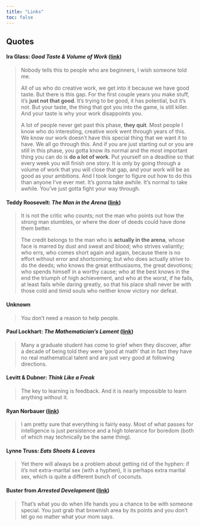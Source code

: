 ```yaml
---
title: "Links"
toc: false
---
```



## Quotes


#### Ira Glass: _Good Taste & Volume of Work_ ([link](https://www.youtube.com/watch?v=X2wLP0izeJE))

> Nobody tells this to people who are beginners, I wish someone told me. 
>
> All of us who do creative work, we get into it because we have good taste. But there is this gap. For the first couple years you make stuff, it’s **just not that good**. It’s trying to be good, it has potential, but it’s not. But your taste, the thing that got you into the game, is still killer. And your taste is why your work disappoints you. 
>
> A lot of people never get past this phase, **they quit**. Most people I know who do interesting, creative work went through years of this. We know our work doesn’t have this special thing that we want it to have. We all go through this. And if you are just starting out or you are still in this phase, you gotta know its normal and the most important thing you can do is **do a lot of work**. Put yourself on a deadline so that every week you will finish one story. It is only by going through a volume of work that you will close that gap, and your work will be as good as your ambitions. And I took longer to figure out how to do this than anyone I’ve ever met. It’s gonna take awhile. It’s normal to take awhile. You’ve just gotta fight your way through.


#### Teddy Roosevelt: _The Man in the Arena_ ([link](https://www.theodorerooseveltcenter.org/Learn-About-TR/TR-Encyclopedia/Culture-and-Society/Man-in-the-Arena.aspx))

> It is not the critic who counts; not the man who points out how the strong man stumbles, or where the doer of deeds could have done them better. 
>
> The credit belongs to the man who is **actually in the arena**, whose face is marred by dust and sweat and blood; who strives valiantly; who errs, who comes short again and again, because there is no effort without error and shortcoming; but who does actually strive to do the deeds; who knows the great enthusiasms, the great devotions; who spends himself in a worthy cause; who at the best knows in the end the triumph of high achievement, and who at the worst, if he fails, at least fails while daring greatly, so that his place shall never be with those cold and timid souls who neither know victory nor defeat.


#### Unknown

> You don't need a reason to help people.


#### Paul Lockhart: _The Mathematician's Lament_ ([link](https://worrydream.com/refs/Lockhart_2002_-_A_Mathematician's_Lament.pdf))

> Many a graduate student has come to grief when they discover, after a decade of being told they were 'good at math' that in fact they have no real mathematical talent and are just very good at following directions.


#### Levitt & Dubner: _Think Like a Freak_

> The key to learning is feedback. And it is nearly impossible to learn anything without it.


#### Ryan Norbauer ([link](https://ryan.norbauer.com/biography/))

> I am pretty sure that everything is fairly easy. Most of what passes for intelligence is just persistence and a high tolerance for boredom (both of which may technically be the same thing).


#### Lynne Truss: _Eats Shoots & Leaves_

> Yet there will always be a problem about getting rid of the hyphen: if it's not extra-marital sex (with a hyphen), it is perhaps extra marital sex, which is quite a different bunch of coconuts.


#### Buster from _Arrested Development_ ([link](https://www.arrestedevelopment.com/buster-bluth/thats-what-you-do/))

> That's what you do when life hands you a chance to be with someone special. You just grab that brownish area by its points and you don’t let go no matter what your mom says.

